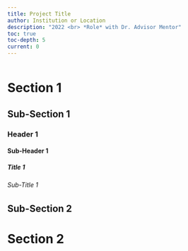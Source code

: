 ```yaml
---
title: Project Title
author: Institution or Location
description: "2022 <br> *Role* with Dr. Advisor Mentor"
toc: true
toc-depth: 5
current: 0
---
```


![]()

# Section 1

## Sub-Section 1

### Header 1

#### Sub-Header 1

##### Title 1

###### Sub-Title 1

## Sub-Section 2

# Section 2
